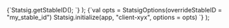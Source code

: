 

  <CodeBlock language="kotlin">
    {`Statsig.getStableID(); 
`}
  </CodeBlock>
);

  <CodeBlock language="kotlin">
    {`val opts = StatsigOptions(overrideStableID = "my_stable_id")
Statsig.initialize(app, "client-xyx", options = opts)
`}
  </CodeBlock>
);
